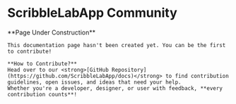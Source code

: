 
# ScribbleLabApp Community

<Callout emoji="🚧">
    **Page Under Construction**

    This documentation page hasn't been created yet. You can be the first to contribute!

    **How to Contribute?**  
    Head over to our <strong>[GitHub Repository](https://github.com/ScribbleLabApp/docs)</strong> to find contribution guidelines, open issues, and ideas that need your help. 
    Whether you're a developer, designer, or user with feedback, **every contribution counts**!  
</Callout>